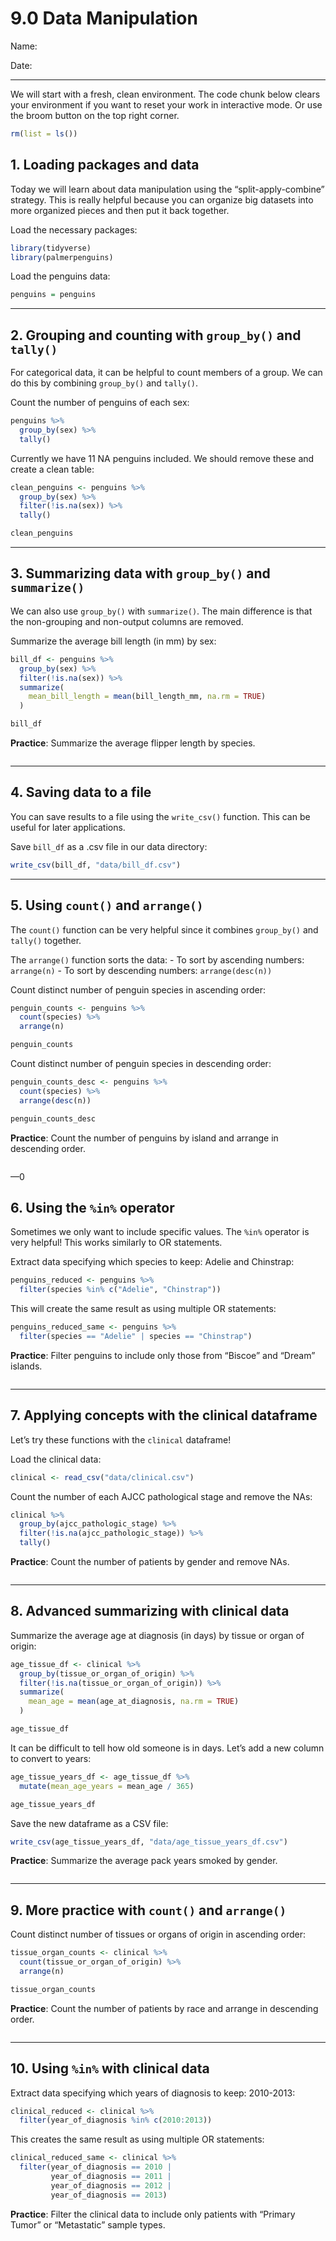 # 9.0 Data Manipulation

Name:

Date:

------------------------------------------------------------------------

We will start with a fresh, clean environment. The code chunk below clears your environment if you want to reset your work in interactive mode. Or use the broom button on the top right corner.

```r
rm(list = ls())
```

## 1. Loading packages and data

Today we will learn about data manipulation using the "split-apply-combine" strategy. This is really helpful because you can organize big datasets into more organized pieces and then put it back together.

Load the necessary packages:

```r
library(tidyverse)
library(palmerpenguins)
```

Load the penguins data:

```r
penguins = penguins
```

---

## 2. Grouping and counting with `group_by()` and `tally()`

For categorical data, it can be helpful to count members of a group. We can do this by combining `group_by()` and `tally()`.

Count the number of penguins of each sex:

```r
penguins %>%
  group_by(sex) %>%
  tally()
```

Currently we have 11 NA penguins included. We should remove these and create a clean table:

```r
clean_penguins <- penguins %>%
  group_by(sex) %>%
  filter(!is.na(sex)) %>%
  tally()

clean_penguins
```

---

## 3. Summarizing data with `group_by()` and `summarize()`

We can also use `group_by()` with `summarize()`. The main difference is that the non-grouping and non-output columns are removed.

Summarize the average bill length (in mm) by sex:

```r
bill_df <- penguins %>%
  group_by(sex) %>%
  filter(!is.na(sex)) %>%
  summarize(
    mean_bill_length = mean(bill_length_mm, na.rm = TRUE)
  )

bill_df
```

**Practice**: Summarize the average flipper length by species.

```r


```

---

## 4. Saving data to a file

You can save results to a file using the `write_csv()` function. This can be useful for later applications.

Save `bill_df` as a .csv file in our data directory:

```r
write_csv(bill_df, "data/bill_df.csv")
```

---

## 5. Using `count()` and `arrange()`

The `count()` function can be very helpful since it combines `group_by()` and `tally()` together.

The `arrange()` function sorts the data: - To sort by ascending numbers: `arrange(n)` - To sort by descending numbers: `arrange(desc(n))`

Count distinct number of penguin species in ascending order:

```r
penguin_counts <- penguins %>%
  count(species) %>%
  arrange(n)

penguin_counts
```

Count distinct number of penguin species in descending order:

```r
penguin_counts_desc <- penguins %>%
  count(species) %>%
  arrange(desc(n))

penguin_counts_desc
```

**Practice**: Count the number of penguins by island and arrange in descending order.

```r


```

---0

## 6. Using the `%in%` operator

Sometimes we only want to include specific values. The `%in%` operator is very helpful! This works similarly to OR statements.

Extract data specifying which species to keep: Adelie and Chinstrap:

```r
penguins_reduced <- penguins %>%
  filter(species %in% c("Adelie", "Chinstrap"))
```

This will create the same result as using multiple OR statements:

```r
penguins_reduced_same <- penguins %>%
  filter(species == "Adelie" | species == "Chinstrap")
```

**Practice**: Filter penguins to include only those from "Biscoe" and "Dream" islands.

```r


```

---

## 7. Applying concepts with the clinical dataframe

Let's try these functions with the `clinical` dataframe!

Load the clinical data:

```r
clinical <- read_csv("data/clinical.csv")
```

Count the number of each AJCC pathological stage and remove the NAs:

```r
clinical %>%
  group_by(ajcc_pathologic_stage) %>%
  filter(!is.na(ajcc_pathologic_stage)) %>%
  tally()
```

**Practice**: Count the number of patients by gender and remove NAs.

```r


```

---

## 8. Advanced summarizing with clinical data

Summarize the average age at diagnosis (in days) by tissue or organ of origin:

```r
age_tissue_df <- clinical %>%
  group_by(tissue_or_organ_of_origin) %>%
  filter(!is.na(tissue_or_organ_of_origin)) %>%
  summarize(
    mean_age = mean(age_at_diagnosis, na.rm = TRUE)
  )

age_tissue_df
```

It can be difficult to tell how old someone is in days. Let's add a new column to convert to years:

```r
age_tissue_years_df <- age_tissue_df %>%
  mutate(mean_age_years = mean_age / 365)

age_tissue_years_df
```

Save the new dataframe as a CSV file:

```r
write_csv(age_tissue_years_df, "data/age_tissue_years_df.csv")
```

**Practice**: Summarize the average pack years smoked by gender.

```r


```

---

## 9. More practice with `count()` and `arrange()`

Count distinct number of tissues or organs of origin in ascending order:

```r
tissue_organ_counts <- clinical %>%
  count(tissue_or_organ_of_origin) %>%
  arrange(n)

tissue_organ_counts
```

**Practice**: Count the number of patients by race and arrange in descending order.

```r


```

---

## 10. Using `%in%` with clinical data

Extract data specifying which years of diagnosis to keep: 2010-2013:

```r
clinical_reduced <- clinical %>%
  filter(year_of_diagnosis %in% c(2010:2013))
```

This creates the same result as using multiple OR statements:

```r
clinical_reduced_same <- clinical %>%
  filter(year_of_diagnosis == 2010 |
         year_of_diagnosis == 2011 |
         year_of_diagnosis == 2012 |
         year_of_diagnosis == 2013)
```

**Practice**: Filter the clinical data to include only patients with "Primary Tumor" or "Metastatic" sample types.

```r


```
